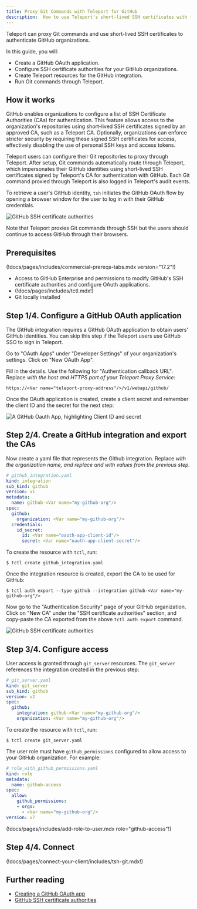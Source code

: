 ```yaml
---
title: Proxy Git Commands with Teleport for GitHub
description:  How to use Teleport's short-lived SSH certificates with the GitHub Certificate Authority.
---
```


Teleport can proxy Git commands and use short-lived SSH certificates to
authenticate GitHub organizations.

In this guide, you will:
- Create a GitHub OAuth application.
- Configure SSH certificate authorities for your GitHub organizations.
- Create Teleport resources for the GitHub integration.
- Run Git commands through Teleport.

## How it works

GitHub enables organizations to configure a list of SSH Certificate Authorities
(CAs) for authentication. This feature allows access to the organization's
repositories using short-lived SSH certificates signed by an approved CA, such
as a Teleport CA. Optionally, organizations can enforce stricter security by
requiring these signed SSH certificates for access, effectively disabling the
use of personal SSH keys and access tokens.

Teleport users can configure their Git repositories to proxy through Teleport.
After setup, Git commands automatically route through Teleport, which
impersonates their GitHub identities using short-lived SSH certificates signed
by Teleport's CA for authentication with GitHub. Each Git command proxied
through Teleport is also logged in Teleport's audit events.

To retrieve a user's GitHub identity, `tsh` initiates the GitHub OAuth flow by
opening a browser window for the user to log in with their GitHub credentials.

![GitHub SSH certificate authorities](../../../../img/management/how-it-works-github-proxy.svg)

Note that Teleport proxies Git commands through SSH but the users should
continue to access GitHub through their browsers.

## Prerequisites

(!docs/pages/includes/commercial-prereqs-tabs.mdx version="17.2"!)
- Access to GitHub Enterprise and permissions to modify GitHub's SSH certificate
  authorities and configure OAuth applications.
- (!docs/pages/includes/tctl.mdx!)
- Git locally installed

## Step 1/4. Configure a GitHub OAuth application

The GitHub integration requires a GitHub OAuth application to obtain users'
GitHub identities. You can skip this step if the Teleport users use GitHub SSO
to sign in Teleport.

Go to "OAuth Apps" under "Developer Settings" of your organization's settings.
Click on "New OAuth App".

Fill in the details. Use the following for "Authentication callback URL".
Replace <Var name="teleport-proxy-address"/> with the host and HTTPS port of
your Teleport Proxy Service:

```code
https://<Var name="teleport-proxy-address"/>/v1/webapi/github/
```

Once the OAuth application is created, create a client secret and remember the
client ID and the secret for the next step:

![A GitHub Oauth App, highlighting Client ID and secret](../../../../img/sso/github-app-vars.png)

## Step 2/4. Create a GitHub integration and export the CAs

Now create a yaml file that represents the Github integration.  Replace
<Var name="my-github-org" /> with the organization name, and replace 
<Var name="oauth-app-client-id" />
and <Var name="oauth-app-client-secret" /> with values from the previous step.

```yaml
# github_integration.yaml
kind: integration
sub_kind: github
version: v1
metadata:
  name: github-<Var name="my-github-org"/>
spec:
  github:
    organization: <Var name="my-github-org"/>
  credentials:
    id_secret:
      id: <Var name="oauth-app-client-id"/>
      secret: <Var name="oauth-app-client-secret"/>
```

To create the resource with `tctl`, run:
```code
$ tctl create github_integration.yaml
```

Once the integration resource is created, export the CA to be used for GitHub:
```code
$ tctl auth export --type github --integration github-<Var name="my-github-org"/>
```

Now go to the "Authentication Security" page of your GitHub organization. Click
on "New CA" under the "SSH certificate authorities" section, and copy-paste the CA
exported from the above `tctl auth export` command.

![GitHub SSH certificate authorities](../../../../img/management/github-new-ca@2x.png)

## Step 3/4. Configure access

User access is granted through `git_server` resources. The `git_server`
references the integration created in the previous step:
```yaml
# git_server.yaml
kind: git_server
sub_kind: github
version: v2
spec:
  github:
    integration: github-<Var name="my-github-org"/>
    organization: <Var name="my-github-org"/>
```

To create the resource with `tctl`, run:
```code
$ tctl create git_server.yaml
```

The user role must have `github_permissions` configured to allow access to your
GitHub organization. For example:
```yaml
# role_with_github_permissions.yaml
kind: role
metadata:
  name: github-access
spec:
  allow:
    github_permissions:
    - orgs:
      - <Var name="my-github-org"/>
version: v7
```

(!docs/pages/includes/add-role-to-user.mdx role="github-access"!)

## Step 4/4. Connect

(!docs/pages/connect-your-client/includes/tsh-git.mdx!)

## Further reading
- [Creating a GitHub OAuth app](https://docs.github.com/en/apps/oauth-apps/building-oauth-apps/creating-an-oauth-app)
- [GitHub SSH certificate authorities](https://docs.github.com/en/enterprise-cloud@latest/organizations/managing-git-access-to-your-organizations-repositories/about-ssh-certificate-authorities)
